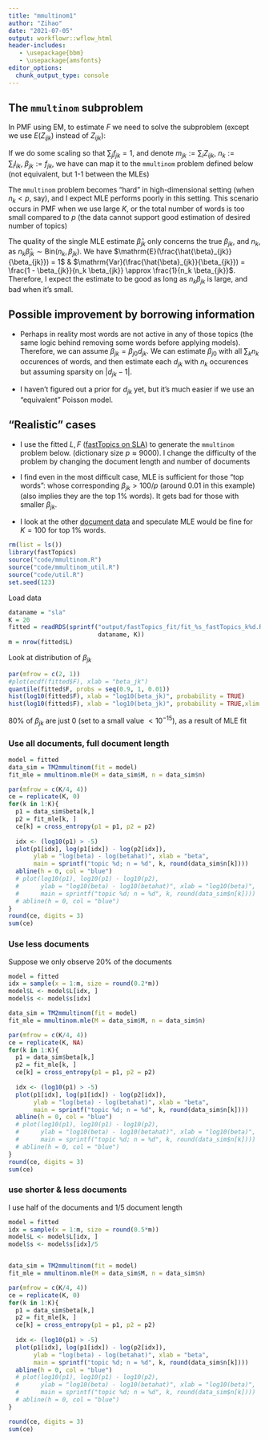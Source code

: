 ```yaml
---
title: "mmultinom1"
author: "Zihao"
date: "2021-07-05"
output: workflowr::wflow_html
header-includes:
   - \usepackage{bbm}
   - \usepackage{amsfonts}
editor_options:
  chunk_output_type: console
---
```


## The `mmultinom` subproblem
In PMF using EM, to estimate $F$ we need to solve the subproblem (except we use $E(Z_{ijk})$ instead of $Z_{ijk}$):

\begin{align}
  & \sum_i Z_{ijk} \sim \mathrm{Pois}(\sum_i l_{ik} f_{jk}), \ \forall k \in [K]
\end{align}
If we do some scaling so that $\sum_j f_{jk} = 1$, and denote $m_{jk} := \sum_i Z_{ijk}, \ n_k := \sum_i l_{ik}, \ \beta_{jk} := f_{jk}$, we have can map it to the `mmultinom` problem defined below (not equivalent, but 1-1 between the MLEs)

\begin{align}
  & \mathbb{m}_k \sim \mathrm{Multinom}(n_k,  \mathbb{\beta}_{k}), \ \forall k \in [K]
\end{align}

The `mmultinom` problem becomes "hard" in high-dimensional setting (when $n_k < p$, say), and I expect MLE performs poorly in this setting. This scenario occurs in PMF when we use large $K$, or the total number of words is too small compared to $p$ (the data cannot support good estimation of desired number of topics)

The quality of the single MLE estimate $\hat{\beta}_{jk}$ only concerns the true $\beta_{jk}$, and $n_k$, as $n_k \hat{\beta}_{jk} \sim \mathrm{Bin}(n_k, \beta_{jk})$. We have $\mathrm{E}(\frac{\hat{\beta}_{jk}}{\beta_{jk}}) = 1$ &  $\mathrm{Var}(\frac{\hat{\beta}_{jk}}{\beta_{jk}}) = \frac{1 - \beta_{jk}}{n_k \beta_{jk}} \approx \frac{1}{n_k \beta_{jk}}$. Therefore, I expect the estimate to be good as long as $n_k \beta_{jk}$ is large, and bad when it's small. 

## Possible improvement by borrowing information 

* Perhaps in reality most words are not active in any of those topics (the same logic behind removing some words before applying models). Therefore, we can assume $\beta_{jk} = \beta_{j0} d_{jk}$. We can estimate $\beta_{j0}$ with all $\sum_k n_k$ occurences of words, and then estimate each $d_{jk}$ with $n_k$ occurences but assuming sparsity on $|d_{jk} - 1|$. 

* I haven't figured out a prior for $d_{jk}$ yet, but it's much easier if we use an "equivalent" Poisson model. 


## "Realistic" cases

* I use the fitted $L, F$ ([fastTopics on SLA](https://zihao12.github.io/ebpmf_data_analysis/fastTopics_on_sla)) to generate the `mmultinom` problem below.  (dictionary size $p \approx 9000$). I change the difficulty of the problem by changing the document length and number of documents

* I find even in the most difficult case, MLE is sufficient for those "top words": whose corresponding $\beta_{jk} > 100/p$ (around $0.01$ in this example) (also implies they are the top 1% words). It gets bad for those with smaller $\beta_{jk}$. 

* I look at the other [document data](https://archive.ics.uci.edu/ml/datasets/bag+of+words) and speculate MLE would be fine for $K = 100$ for top 1% words. 

```r
rm(list = ls())
library(fastTopics)
source("code/mmultinom.R")
source("code/mmultinom_util.R")
source("code/util.R")
set.seed(123)
```

Load data
```r
dataname = "sla"
K = 20
fitted = readRDS(sprintf("output/fastTopics_fit/fit_%s_fastTopics_k%d.Rds",
                         dataname, K))
m = nrow(fitted$L)
```

Look at distribution of $\beta_{jk}$
```r
par(mfrow = c(2, 1))
#plot(ecdf(fitted$F), xlab = "beta_jk")
quantile(fitted$F, probs = seq(0.9, 1, 0.01))
hist(log10(fitted$F), xlab = "log10(beta_jk)", probability = TRUE)
hist(log10(fitted$F), xlab = "log10(beta_jk)", probability = TRUE,xlim = c(-5, 0), breaks = 30)
```
80% of $\beta_{jk}$ are just $0$ (set to a small value $< 10^{-15}$), as a result of MLE fit


### Use all documents, full document length
```r
model = fitted
data_sim = TM2mmultinom(fit = model)
fit_mle = mmultinom.mle(M = data_sim$M, n = data_sim$n)

par(mfrow = c(K/4, 4))
ce = replicate(K, 0)
for(k in 1:K){
  p1 = data_sim$beta[k,]
  p2 = fit_mle[k, ]
  ce[k] = cross_entropy(p1 = p1, p2 = p2)
  
  idx <- (log10(p1) > -5)
  plot(p1[idx], log(p1[idx]) - log(p2[idx]),
       ylab = "log(beta) - log(betahat)", xlab = "beta",
       main = sprintf("topic %d; n = %d", k, round(data_sim$n[k])))
  abline(h = 0, col = "blue")
  # plot(log10(p1), log10(p1) - log10(p2),
  #      ylab = "log10(beta) - log10(betahat)", xlab = "log10(beta)",
  #      main = sprintf("topic %d; n = %d", k, round(data_sim$n[k])))
  # abline(h = 0, col = "blue")
}
round(ce, digits = 3)
sum(ce)
```


### Use less documents
Suppose we only observe 20% of the documents
```r
model = fitted
idx = sample(x = 1:m, size = round(0.2*m))
model$L <- model$L[idx, ]
model$s <- model$s[idx]

data_sim = TM2mmultinom(fit = model)
fit_mle = mmultinom.mle(M = data_sim$M, n = data_sim$n)

par(mfrow = c(K/4, 4))
ce = replicate(K, NA)
for(k in 1:K){
  p1 = data_sim$beta[k,]
  p2 = fit_mle[k, ]
  ce[k] = cross_entropy(p1 = p1, p2 = p2)
  
  idx <- (log10(p1) > -5)
  plot(p1[idx], log(p1[idx]) - log(p2[idx]),
       ylab = "log(beta) - log(betahat)", xlab = "beta",
       main = sprintf("topic %d; n = %d", k, round(data_sim$n[k])))
  abline(h = 0, col = "blue")
  # plot(log10(p1), log10(p1) - log10(p2),
  #      ylab = "log10(beta) - log10(betahat)", xlab = "log10(beta)",
  #      main = sprintf("topic %d; n = %d", k, round(data_sim$n[k])))
  # abline(h = 0, col = "blue")
}
round(ce, digits = 3)
sum(ce)
```

### use shorter & less documents
I use half of the documents and 1/5 document length
```r
model = fitted
idx = sample(x = 1:m, size = round(0.5*m))
model$L <- model$L[idx, ]
model$s <- model$s[idx]/5


data_sim = TM2mmultinom(fit = model)
fit_mle = mmultinom.mle(M = data_sim$M, n = data_sim$n)

par(mfrow = c(K/4, 4))
ce = replicate(K, 0)
for(k in 1:K){
  p1 = data_sim$beta[k,]
  p2 = fit_mle[k, ]
  ce[k] = cross_entropy(p1 = p1, p2 = p2)
  
  idx <- (log10(p1) > -5)
  plot(p1[idx], log(p1[idx]) - log(p2[idx]),
       ylab = "log(beta) - log(betahat)", xlab = "beta",
       main = sprintf("topic %d; n = %d", k, round(data_sim$n[k])))
  abline(h = 0, col = "blue")
  # plot(log10(p1), log10(p1) - log10(p2),
  #      ylab = "log10(beta) - log10(betahat)", xlab = "log10(beta)",
  #      main = sprintf("topic %d; n = %d", k, round(data_sim$n[k])))
  # abline(h = 0, col = "blue")
}

round(ce, digits = 3)
sum(ce)
```
